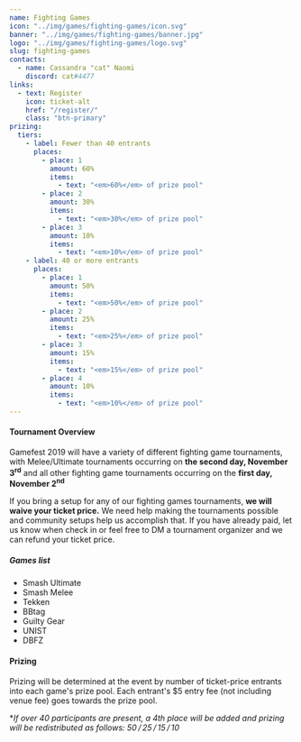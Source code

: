 ---
name: Fighting Games
icon: "../img/games/fighting-games/icon.svg"
banner: "../img/games/fighting-games/banner.jpg"
logo: "../img/games/fighting-games/logo.svg"
slug: fighting-games
contacts:
  - name: Cassandra "cat" Naomi
    discord: cat#4477
links:
  - text: Register
    icon: ticket-alt
    href: "/register/"
    class: "btn-primary"
prizing:
  tiers:
    - label: Fewer than 40 entrants
      places:
        - place: 1
          amount: 60%
          items:
            - text: "<em>60%</em> of prize pool"
        - place: 2
          amount: 30%
          items:
            - text: "<em>30%</em> of prize pool"
        - place: 3
          amount: 10%
          items:
            - text: "<em>10%</em> of prize pool"
    - label: 40 or more entrants
      places:
        - place: 1
          amount: 50%
          items:
            - text: "<em>50%</em> of prize pool"
        - place: 2
          amount: 25%
          items:
            - text: "<em>25%</em> of prize pool"
        - place: 3
          amount: 15%
          items:
            - text: "<em>15%</em> of prize pool"
        - place: 4
          amount: 10%
          items:
            - text: "<em>10%</em> of prize pool"
---

#### Tournament Overview

Gamefest 2019 will have a variety of different fighting game tournaments, with Melee/Ultimate tournaments occurring on **the second day, November 3<sup>rd</sup>** and all other fighting game tournaments occurring on the **first day, November 2<sup>nd</sup>**

If you bring a setup for any of our fighting games tournaments, **we will waive your ticket price.** We need help making the tournaments possible and community setups help us accomplish that. If you have already paid, let us know when check in or feel free to DM a tournament organizer and we can refund your ticket price.

##### Games list

- Smash Ultimate
- Smash Melee
- Tekken
- BBtag
- Guilty Gear
- UNIST
- DBFZ

<Section>

#### Prizing

Prizing will be determined at the event by number of ticket-price entrants into each game's prize pool. Each entrant's $5 entry fee (not including venue fee) goes towards the prize pool.

<MultiPrizing tiers={props.prizing.tiers} />
<Space h={20} />

**If over 40 participants are present, a 4th place will be added and prizing will be redistributed as follows: 50 / 25 / 15 / 10*

</Section>
<Section><Contact contacts={props.contacts} /></Section>
